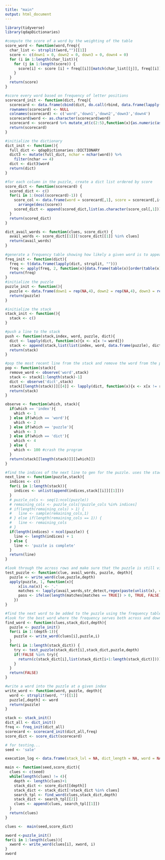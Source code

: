 ```yaml
---
title: "main"
output: html_document
---
```

```r
library(tidyverse)
library(qdapDictionaries)
```

```r
#compute the score of a word by the weighting of the table
score_word <- function(word,freq){
  char_list <- strsplit(word,"")[[1]]
  score <- c(down1 = 0, down2 = 0, down3 = 0, down4 = 0)
  for (i in 1:length(char_list)){
    for (j in 1:length(score)) {
      score[i] <- score [i] + freq[[i]][match(char_list[[j]], freq[[i]]$x),2]
    }
  }
  return(score)
}

#score every word based on frequency of letter positions
scorecard_init <- function(dict, freq){
  scorecard <- data.frame(cbind(dict, do.call(rbind, data.frame(lapply(dict, score_word, freq)))))
  rownames(scorecard) <- NULL
  colnames(scorecard) <- c('word','down1','down2','down3','down4')
  scorecard$word <- as.character(scorecard$word)
  scorecard <- scorecard %>% mutate_at(c(2:5),function(x){as.numeric(as.character(x))})
  return(scorecard)
}

#initialize the dictionary
dict_init <- function(){
  full_dict <- qdapDictionaries::DICTIONARY
  dict3 <- mutate(full_dict, nchar = nchar(word)) %>% 
    filter(nchar == 4)
  dict <- dict3$word
  return(dict)
}

#for each column in the puzzle, create a dict list ordered by score
score_dict <- function(scorecard) {
  scored_dict <- c()
  for(i in 1:(ncol(scorecard)-1)) {
    score_col <- data.frame(word = scorecard[,1], score = scorecard[,i+1]) %>% 
      arrange(desc(score))
    scored_dict <- append(scored_dict,list(as.character(score_col[,1])))
  }
  return(scored_dict)
}

dict_avail_words <- function(clues, score_dict) {
  avail_words <- score_dict[[1]][!score_dict[[1]] %in% clues]
  return(avail_words)
}
 
#generate a frequency table showing how likely a given word is to appear in a square
freq_init <- function(dict){
  freq <- t(data.frame(lapply(dict, strsplit, "")))
  freq <- apply(freq, 2, function(x){data.frame(table(x)[order(table(x), decreasing = TRUE)])})
  return(freq)
}
#initialize the puzzle
puzzle_init <- function(){
  puzzle <- data.frame(down1 = rep(NA,4), down2 = rep(NA,4), down3 = rep(NA,4), down4 =  rep(NA,4))
  return(puzzle)
}

#initialize the stack
stack_init <- function(){
  stack <- c()
}

#push a line to the stack
push <- function(stack,index, word, puzzle, dict){
  dict <- lapply(dict, function(x){x <- x[x != word]})
  stack <- append(stack,list(list(index, word, data.frame(puzzle), dict[dict != word])))
  return(stack)
}

#pop the most recent line from the stack and remove the word from the popped stack from the preceding line's dictionary
pop <- function(stack){
  remove_word <- observe('word',stack)
  stack <- stack[1:length(stack)-1]
  dict <- observe('dict',stack)
  stack[[length(stack)]][[4]] <- lapply(dict, function(x){x <- x[x != remove_word]})
  return(stack)
}

observe <- function(which, stack){
  if(which == 'index'){
    which <- 1
  } else if(which == 'word'){
    which <- 2
  } else if(which == 'puzzle'){
    which <- 3
  } else if(which == 'dict'){
    which <- 4
  } else {
    which <- 100 #crash the program
  }
  return(stack[[length(stack)]][[which]])
}

#find the indices of the next line to gen for the puzzle. uses the stack to find available indices, returns a df index$across, index$down
next_line <- function(puzzle,stack){
  indices <- c()
  for(i in 1:length(stack)){
    indices <- unlist(append(indices,stack[[i]][[1]]))
  }
  # puzzle_cols <- seq(1:ncol(puzzle))
  # remaining_cols <- puzzle_cols[!puzzle_cols %in% indices]
  # if(length(remaining_cols) > 1) {
  #   line <- sample(remaining_cols,1)
  # } else if(length(remaining_cols == 1)) {
  #   line <- remaining_cols
  # } 
  if(length(indices) < ncol(puzzle)) {
    line <- length(indices) + 1
  } else {
    line <- 'puzzle is complete'
  }
  return(line)
}

#look through the across rows and make sure that the puzzle is still viable
test_puzzle <- function(clue, avail_words, puzzle, depth){
  puzzle <- write_word(clue,puzzle,depth)
  apply(puzzle, 1, function(x){
      x[is.na(x)] <- '.'
      matches <- lapply(avail_words,str_detect,regex(paste(unlist(x), collapse='')))
      pass <- ifelse(length(matches[matches == TRUE]) > 0, TRUE, FALSE)
    })
}

#find the next word to be added to the puzzle using the frequency table
#look for the best word where the frequency serves both across and down directions on puzzle
find_word <- function(clues,stack_dict,depth){
  puzzle <- puzzle_init()
  for(i in 1:(depth-1)){
    puzzle <- write_word(clues[i],puzzle,i)
  }
  for(i in 1:length(stack_dict)) {
    try <- test_puzzle(stack_dict[i],stack_dict,puzzle,depth)
    if(!FALSE %in% try){
      return(c(stack_dict[i],list(stack_dict[i+1:length(stack_dict)])))
    }
  }
  return(FALSE)
}

#write a word into the puzzle at a given index
write_word <- function(word, puzzle, depth){
  word <- strsplit(word, "")[[1]]
  puzzle[,depth] <- word
  return(puzzle)
}

```

```r
stack <- stack_init()
dict_all <- dict_init()
freq <- freq_init(dict_all)
scorecard <- scorecard_init(dict_all,freq)
score_dict <- score_dict(scorecard)
```

```r
# for testing...
seed <- 'sale'
```

```r
execution_log <- data.frame(stack_lvl = NA, dict_length = NA, word = NA, down1 = NA, down2 = NA, down3 =  NA)
```

```r
main <- function(seed,score_dict){
  clues <- c(seed)
  while(length(clues) != 4){
    depth <- length(clues)+1
    stack_dict <- score_dict[[depth]]
    stack_dict <- stack_dict[!stack_dict %in% clues]
    search_tpl <- find_word(clues,stack_dict,depth)
    stack_dict <- search_tpl[[2]]
    clues <- append(clues, search_tpl[[1]])
  }
  return(clues)
}

clues <-  main(seed,score_dict)

xword <-puzzle_init()
for(i in 1:length(clues)){
  xword <- write_word(clues[i], xword, i)
}
xword
```
